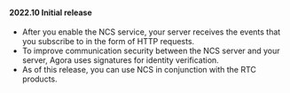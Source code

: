 
#### 2022.10 Initial release

* After you enable the NCS service, your server receives the events that you subscribe to in the form of HTTP requests.
* To improve communication security between the NCS server and your server, Agora uses signatures for identity verification.
* As of this release, you can use NCS in conjunction with the RTC products.